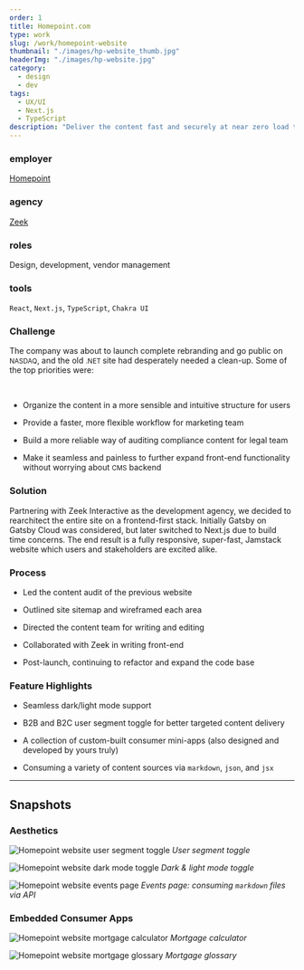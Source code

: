 ```yaml
---
order: 1
title: Homepoint.com
type: work
slug: /work/homepoint-website
thumbnail: "./images/hp-website_thumb.jpg"
headerImg: "./images/hp-website.jpg"
category:
  - design
  - dev
tags:
  - UX/UI
  - Next.js
  - TypeScript
description: "Deliver the content fast and securely at near zero load time, provide an intuitive experience for the users, and continue to expand user functionalities without fighting the CMS."
---
```



<section class="portfolioDetail">

### employer

[Homepoint](https://homepointfinancial.com)

</section>

<section class="portfolioDetail">

### agency

[Zeek](https://zeek.com)

</section>

<section class="portfolioDetail">

### roles

Design, development, vendor management

</section>

<section class="portfolioDetail">

### tools

`React`, `Next.js`, `TypeScript`, `Chakra UI`

</section>

<section class="portfolioDetail">

### Challenge

<div>

The company was about to launch complete rebranding and go public on <small>NASDAQ</small>, and the old <small>.NET </small>site had desperately needed a clean-up. Some of the top priorities were:

<br />

- Organize the content in a more sensible and intuitive structure for users

- Provide a faster, more flexible workflow for marketing team

- Build a more reliable way of auditing compliance content for legal team

- Make it seamless and painless to further expand front-end functionality without worrying about <small>CMS</small> backend

</div>

</section>

<section class="portfolioDetail">

### Solution

Partnering with Zeek Interactive as the development agency, we decided to rearchitect the entire site on a frontend-first stack. Initially Gatsby on Gatsby Cloud was considered, but later switched to Next.js due to build time concerns. The end result is a fully responsive, super-fast, Jamstack website which users and stakeholders are excited alike.

</section>

<section class="portfolioDetail">

### Process

<div>

- Led the content audit of the previous website

- Outlined site sitemap and wireframed each area

- Directed the content team for writing and editing

- Collaborated with Zeek in writing front-end

- Post-launch, continuing to refactor and expand the code base

</div>

</section>

<section class="portfolioDetail">

### Feature Highlights

<div>

- Seamless dark/light mode support

- B2B and B2C user segment toggle for better targeted content delivery

- A collection of custom-built consumer mini-apps (also designed and developed by yours truly)

- Consuming a variety of content sources via `markdown`, `json`, and `jsx`

</div>

</section>

<ButtonContainer>
  <SimpleButton
    cta="Visit Homepoint Website"
    href="https://www.homepointfinancial.com/"
    variant="green"
  />
</ButtonContainer>

---

## Snapshots

### Aesthetics

<div className="img-border">

![Homepoint website user segment toggle](./images/homepoint-toggle.gif)
_User segment toggle_

![Homepoint website dark mode toggle](./images/homepoint-darkmode.gif)
_Dark & light mode toggle_

![Homepoint website events page](./images/homepoint-events.png)
_Events page: consuming `markdown` files via API_

</div>

### Embedded Consumer Apps

<div className="img-border">

![Homepoint website mortgage calculator](./images/homepoint-calc.png)
_Mortgage calculator_

![Homepoint website mortgage glossary](./images/homepoint-glossary.png)
_Mortgage glossary_

</div>

<ButtonContainer>
  <SimpleButton
    cta="Visit Homepoint Website"
    href="https://www.homepointfinancial.com/"
    variant="green"
  />
</ButtonContainer>
